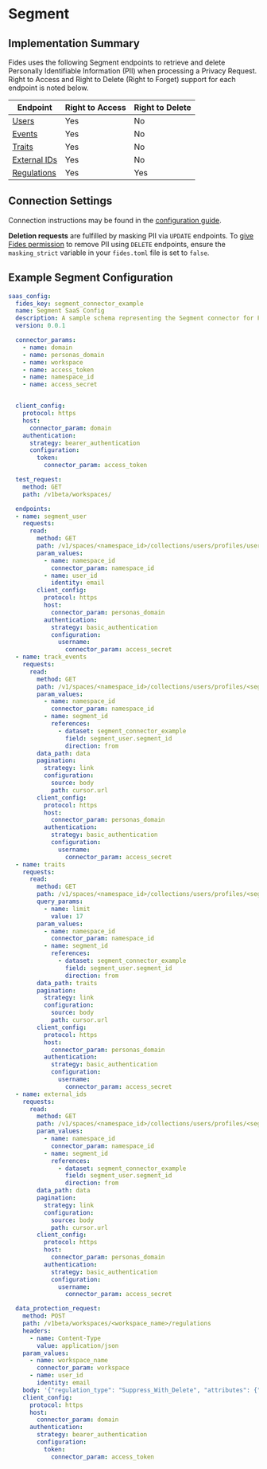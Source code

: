 
# Segment

## Implementation Summary
Fides uses the following Segment endpoints to retrieve and delete Personally Identifiable Information (PII) when processing a Privacy Request. Right to Access and Right to Delete (Right to Forget) support for each endpoint is noted below.

|Endpoint | Right to Access | Right to Delete |
|----|----|----|
|[Users](https://segment.com/docs/personas/profile-api/#api-reference) | Yes | No |
|[Events](https://segment.com/docs/personas/profile-api/#api-reference) | Yes | No |
|[Traits](https://segment.com/docs/personas/profile-api/#api-reference) | Yes | No |
|[External IDs](https://segment.com/docs/personas/profile-api/#api-reference) | Yes | No |
|[Regulations](https://segment.com/docs/privacy/user-deletion-and-suppression/#overview) | Yes | Yes |

## Connection Settings
Connection instructions may be found in the [configuration guide](/dev-docs/configuration/integrations/api-integrations/api-config).

**Deletion requests** are fulfilled by masking PII via `UPDATE` endpoints. To [give Fides permission](/dev-docs/configuration/configuration) to remove PII using `DELETE` endpoints, ensure the `masking_strict` variable in your `fides.toml` file is set to `false`.


## Example Segment Configuration
```yaml
saas_config:
  fides_key: segment_connector_example
  name: Segment SaaS Config
  description: A sample schema representing the Segment connector for Fides
  version: 0.0.1

  connector_params:
    - name: domain
    - name: personas_domain
    - name: workspace
    - name: access_token
    - name: namespace_id
    - name: access_secret


  client_config:
    protocol: https
    host:
      connector_param: domain
    authentication:
      strategy: bearer_authentication
      configuration:
        token:
          connector_param: access_token

  test_request:
    method: GET
    path: /v1beta/workspaces/

  endpoints:
  - name: segment_user
    requests:
      read:
        method: GET
        path: /v1/spaces/<namespace_id>/collections/users/profiles/user_id:<user_id>/metadata
        param_values:
          - name: namespace_id
            connector_param: namespace_id
          - name: user_id
            identity: email
        client_config:
          protocol: https
          host:
            connector_param: personas_domain
          authentication:
            strategy: basic_authentication
            configuration:
              username:
                connector_param: access_secret
  - name: track_events
    requests:
      read:
        method: GET
        path: /v1/spaces/<namespace_id>/collections/users/profiles/<segment_id>/events
        param_values:
          - name: namespace_id
            connector_param: namespace_id
          - name: segment_id
            references:
              - dataset: segment_connector_example
                field: segment_user.segment_id
                direction: from
        data_path: data
        pagination:
          strategy: link
          configuration:
            source: body
            path: cursor.url
        client_config:
          protocol: https
          host:
            connector_param: personas_domain
          authentication:
            strategy: basic_authentication
            configuration:
              username:
                connector_param: access_secret
  - name: traits
    requests:
      read:
        method: GET
        path: /v1/spaces/<namespace_id>/collections/users/profiles/<segment_id>/traits
        query_params:
          - name: limit
            value: 17
        param_values:
          - name: namespace_id
            connector_param: namespace_id
          - name: segment_id
            references:
              - dataset: segment_connector_example
                field: segment_user.segment_id
                direction: from
        data_path: traits
        pagination:
          strategy: link
          configuration:
            source: body
            path: cursor.url
        client_config:
          protocol: https
          host:
            connector_param: personas_domain
          authentication:
            strategy: basic_authentication
            configuration:
              username:
                connector_param: access_secret
  - name: external_ids
    requests:
      read:
        method: GET
        path: /v1/spaces/<namespace_id>/collections/users/profiles/<segment_id>/external_ids
        param_values:
          - name: namespace_id
            connector_param: namespace_id
          - name: segment_id
            references:
              - dataset: segment_connector_example
                field: segment_user.segment_id
                direction: from
        data_path: data
        pagination:
          strategy: link
          configuration:
            source: body
            path: cursor.url
        client_config:
          protocol: https
          host:
            connector_param: personas_domain
          authentication:
            strategy: basic_authentication
            configuration:
              username:
                connector_param: access_secret

  data_protection_request:
    method: POST
    path: /v1beta/workspaces/<workspace_name>/regulations
    headers:
      - name: Content-Type
        value: application/json
    param_values:
      - name: workspace_name
        connector_param: workspace
      - name: user_id
        identity: email
    body: '{"regulation_type": "Suppress_With_Delete", "attributes": {"name": "userId", "values": ["<user_id>"]}}'
    client_config:
      protocol: https
      host:
        connector_param: domain
      authentication:
        strategy: bearer_authentication
        configuration:
          token:
            connector_param: access_token
```

